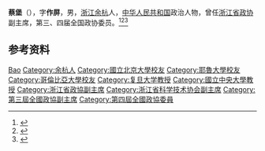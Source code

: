 '''蔡堡'''（{{bd|1897年||1986年|}}），字'''作屏'''，男，[[浙江|浙江]][[余杭县|余杭]]人，[[中华人民共和国|中华人民共和国]]政治人物，曾任[[浙江省政协|浙江省政协]]副主席，第三、四届全国政协委员。<ref>{{Cite book|title=浙江民国人物大辞典|author=林吕建主编|publisher=浙江大学出版社|year=2013|isbn=|location=杭州|pages=820}}</ref><ref>{{Cite book|title=中华人民共和国职官志|author=何虎生, 李耀东, 向常福主编|publisher=中国社会出版社|year=2003|isbn=9787800883934|location=北京|pages=}}</ref><ref>{{Cite book|title=民国人物大辞典|author=徐友春主编; 蔡鸿源, 周兴培副主编|publisher=河北人民出版社|year=1991|isbn=|location=石家庄|pages=}}</ref>

== 参考资料 ==
{{reflist}}

{{中国人物小作品}}

{{Authority control}}
{{DEFAULTSORT:Cai蔡}}
[[Category:蔡姓|Bao]]
[[Category:余杭人|Category:余杭人]]
[[Category:國立北京大學校友|Category:國立北京大學校友]]
[[Category:耶魯大學校友|Category:耶魯大學校友]]
[[Category:哥倫比亞大學校友|Category:哥倫比亞大學校友]]
[[Category:复旦大学教授|Category:复旦大学教授]]
[[Category:國立中央大學教授|Category:國立中央大學教授]]
[[Category:浙江省政協副主席|Category:浙江省政協副主席]]
[[Category:浙江省科学技术协会副主席|Category:浙江省科学技术协会副主席]]
[[Category:第三屆全國政協副主席|Category:第三屆全國政協副主席]]
[[Category:第四屆全國政協委員|Category:第四屆全國政協委員]]